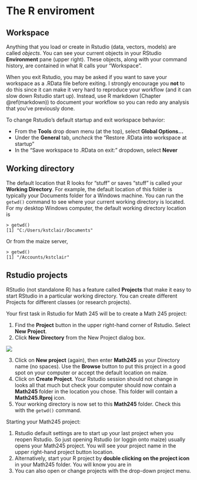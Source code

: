 # The R enviroment {#renviron}

## Workspace

Anything that you load or create in Rstudio (data, vectors, models) are called *objects*. You can see your current objects in your  RStudio **Environment** pane (upper right). These objects, along with your command history, are contained in what R calls your "Workspace". 

When you exit Rstudio, you may be asked if you want to save your workspace as a .RData file before exiting. I strongly encourage you **not** to do this since it can make it very hard to reproduce your workflow (and it can slow down Rstudio start up). Instead, use R markdown (Chapter \@ref(markdown)) to document your workflow so you can redo any analysis that you've previously done.  

To change Rstudio's default startup and exit workspace behavior:

- From the **Tools** drop down menu (at the top), select **Global Options...**
- Under the **General** tab, *uncheck* the "Restore .RData into workspace at startup"
- In the "Save workspace to .RData on exit:" dropdown, select **Never**

## Working directory

The default location that R looks for "stuff" or saves "stuff" is called your **Working Directory**. For example, the default location of this folder is typically your Documents folder for a Windows machine. You can run the `getwd()` command to see where your current working directory is located. For my desktop Windows computer, the default working directory location is

```
> getwd()
[1] "C:/Users/kstclair/Documents"
```

Or from the maize server, 

```
> getwd()
[1] "/Accounts/kstclair"
```


## Rstudio projects {#project}

RStudio (not standalone R) has a feature called **Projects** that make it easy to start RStudio in a particular working directory. You can create different Projects for different classes (or research projects).  

Your first task in Rstudio for Math 245 will be to create a Math 245 project: 

1. Find the **Project** button in the upper right-hand corner of Rstudio. Select **New Project**.  
2. Click **New Directory** from the New Project dialog box.

![](http://www.rstudio.com/images/docs/projects_new.png)

3. Click on **New project** (again), then enter **Math245** as your Directory name (no spaces). Use the **Browse** button to put this project in a good spot on your computer or accept the default location on maize. 
4. Click on **Create Project**. Your Rstudio session should not change in looks all that much but check your computer should now contain a **Math245** folder in the location you chose. This folder will contain a **Math245.Rproj** icon. 
5. Your working directory is now set to this **Math245** folder. Check this with the `getwd()` command.

Starting your Math245 project:

1. Rstudio default settings are to start up your last project when you reopen Rstudio. So just opening Rstudio (or loggin onto maize) usually opens your Math245 project. You will see your project name in the upper right-hand project button location.
2. Alternatively, start your R project by **double clicking on the project icon** in your Math245 folder. You will know you are in
3. You can also open or change projects with the drop-down project menu. 


